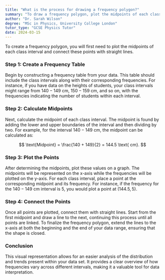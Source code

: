 ```yaml
---
title: "What is the process for drawing a frequency polygon?"
summary: "To draw a frequency polygon, plot the midpoints of each class interval and connect them with straight lines."
author: "Dr. Sarah Wilson"
degree: "MSc in Physics, University College London"
tutor_type: "GCSE Physics Tutor"
date: 2024-03-15
---
```


To create a frequency polygon, you will first need to plot the midpoints of each class interval and connect these points with straight lines.

### Step 1: Create a Frequency Table
Begin by constructing a frequency table from your data. This table should include the class intervals along with their corresponding frequencies. For instance, if you have data on the heights of students, your class intervals might range from $140-149$ cm, $150-159$ cm, and so on, with the frequencies indicating the number of students within each interval.

### Step 2: Calculate Midpoints
Next, calculate the midpoint of each class interval. The midpoint is found by adding the lower and upper boundaries of the interval and then dividing by two. For example, for the interval $140-149$ cm, the midpoint can be calculated as:

$$
\text{Midpoint} = \frac{140 + 149}{2} = 144.5 \text{ cm}.
$$

### Step 3: Plot the Points
After determining the midpoints, plot these values on a graph. The midpoints will be represented on the x-axis while the frequencies will be plotted on the y-axis. For each class interval, place a point at the corresponding midpoint and its frequency. For instance, if the frequency for the $140-149$ cm interval is $5$, you would plot a point at $(144.5, 5)$.

### Step 4: Connect the Points
Once all points are plotted, connect them with straight lines. Start from the first midpoint and draw a line to the next, continuing this process until all points are linked. To finalize the frequency polygon, extend the lines to the x-axis at both the beginning and the end of your data range, ensuring that the shape is closed.

### Conclusion
This visual representation allows for an easier analysis of the distribution and trends present within your data set. It provides a clear overview of how frequencies vary across different intervals, making it a valuable tool for data interpretation.
    